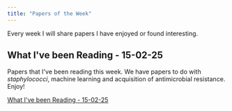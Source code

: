 ```yaml
---
title: "Papers of the Week"
---
```


Every week I will share papers I have enjoyed or found interesting.

## What I\'ve been Reading - 15-02-25

Papers that I\'ve been reading this week.  We have papers to do with *staphylococci*, machine learning and acquisition of antimicrobial resistance.  Enjoy!

[What I\'ve been Reading - 15-02-25](papers-100225/index.qmd) 